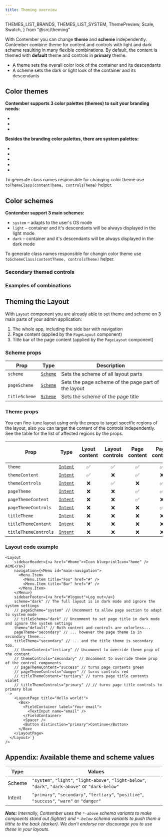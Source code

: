 ```yaml
---
title: Theming overview
---
```


  THEMES_LIST_BRANDS,
  THEMES_LIST_SYSTEM,
  ThemePreview,
  Scale,
  Swatch,
} from "@src/theming"

With Contember you can change **theme** and **scheme** independently. Contember combine theme for content and controls with light and dark scheme resulting in many flexible combinations. By default, the content is themed with **default** theme and controls in **primary** theme.

- A theme sets the overall color look of the container and its descendants
- A scheme sets the dark or light look of the container and its descendants

## Color themes

**Contember supports 3 color palettes (themes) to suit your branding needs:**
- <Scale name={THEMES_LIST_BRANDS[0]} direction="horizontal" />
- <Scale name={THEMES_LIST_BRANDS[1]} direction="horizontal" />
- <Scale name={THEMES_LIST_BRANDS[2]} direction="horizontal" />

**Besides the branding color palettes, there are system palettes:**
- <Scale name={THEMES_LIST_SYSTEM[0]} direction="horizontal" />
- <Scale name={THEMES_LIST_SYSTEM[1]} direction="horizontal" />
- <Scale name={THEMES_LIST_SYSTEM[2]} direction="horizontal" />
- <Scale name={THEMES_LIST_SYSTEM[3]} direction="horizontal" />
- <Scale name={THEMES_LIST_SYSTEM[4]} direction="horizontal" />

To generate class names responsible for changing color theme use `toThemeClass(contentTheme, controlsTheme)` helper.

## Color schemes

**Contember support 3 main schemes:**
- `system` – adapts to the user's OS mode
- `light` – container and it's descendants will be always displayed in the light mode
- `dark` – container and it's descendants will be always displayed in the dark mode

<Stack direction="horizontal" className="md:flex-wrap">
  <ThemePreview heading="Light scheme with default theming" scheme="light" />
  <ThemePreview heading="Dark scheme with default theming" scheme="dark" />
  <ThemePreview heading="System scheme with default theming" scheme="system" />
</Stack>

To generate class names responsible for changin color theme use `toSchemeClass(contentTheme, controlsTheme)` helper.

### Secondary themed controls

<Stack direction="horizontal" className="md:flex-wrap">
  <ThemePreview heading="Light scheme with secondary themed primary button on default content theme" scheme="light" themeControls="secondary" />
  <ThemePreview heading="Dark scheme with secondary themed primary button on default content theme" scheme="dark" themeControls="secondary" />
  <ThemePreview heading="System scheme with secondary themed primary button on default content theme" scheme="system" themeControls="secondary" />
</Stack>

### Examples of combinations

<Stack direction="horizontal" className="md:flex-wrap">
  <ThemePreview heading="Light scheme with success theme for content and positive for primary button and content" scheme="light" theme="success" themeControls="positive" />
  <ThemePreview heading="Dark scheme with success theme for content and positive for primary button and content" scheme="dark" theme="success" themeControls="positive" />
  <ThemePreview heading="System scheme with success theme for content and positive for primary button and content" scheme="system" theme="success" themeControls="positive" />
</Stack>

<Spacer />

<Stack direction="horizontal" className="md:flex-wrap">
  <ThemePreview heading="Light scheme with danger themed primary button on primary themed content" scheme="light" theme="primary" themeControls="danger" controls />
  <ThemePreview heading="Dark scheme with danger themed primary button on primary themed content" scheme="dark" theme="primary" themeControls="danger" controls />
  <ThemePreview heading="System scheme with danger themed primary button on primary themed content" scheme="system" theme="primary" themeControls="danger" controls />
</Stack>

## Theming the Layout

With `Layout` component you are already able to set theme and scheme on 3 main parts of your admin application:

1. The whole app, including the side bar with navigation
2. Page content (applied by the `PageLayout` component)
3. Title bar of the page content (applied by the `PageLayout` component)

### Scheme props

Prop          | Type     | Description
--------------|----------|------------
`scheme`      | [`Scheme`](#appendix-available-theme-and-scheme-values) | Sets the scheme of all layout parts
`pageScheme`  | [`Scheme`](#appendix-available-theme-and-scheme-values) | Sets the page scheme of the page part of the layout
`titleScheme` | [`Scheme`](#appendix-available-theme-and-scheme-values) | Sets the scheme of the page title

### Theme props

You can fine-tune layout using only the props to target specific regions of the layout, also you can target the content of the controls independently. See the table for the list of affected regions by the props.

Prop                 | Type     | Lyout content | Layout controls | Page content | Page controls | Page title content | Page title controls |
---------------------|----------|:-------------:|:---------------:|:------------:|:-------------:|:------------------:|:-------------------:|
`theme`              | [`Intent`](#appendix-available-theme-and-scheme-values) | ✅ | ✅ | ✅ | ✅ | ✅ | ✅
`themeContent`       | [`Intent`](#appendix-available-theme-and-scheme-values) | ✅ | ❌ | ✅ | ❌ | ✅ | ❌
`themeControls`      | [`Intent`](#appendix-available-theme-and-scheme-values) | ❌ | ✅ | ❌ | ✅ | ❌ | ✅
`pageTheme`          | [`Intent`](#appendix-available-theme-and-scheme-values) | ❌ | ❌ | ✅ | ✅ | ✅ | ✅
`pageThemeContent`   | [`Intent`](#appendix-available-theme-and-scheme-values) | ❌ | ❌ | ✅ | ❌ | ✅ | ❌
`pageThemeControls`  | [`Intent`](#appendix-available-theme-and-scheme-values) | ❌ | ❌ | ❌ | ✅ | ❌ | ✅
`titleTheme`         | [`Intent`](#appendix-available-theme-and-scheme-values) | ❌ | ❌ | ❌ | ❌ | ✅ | ✅
`titleThemeContent`  | [`Intent`](#appendix-available-theme-and-scheme-values) | ❌ | ❌ | ❌ | ❌ | ✅ | ❌
`titleThemeControls` | [`Intent`](#appendix-available-theme-and-scheme-values) | ❌ | ❌ | ❌ | ❌ | ❌ | ✅

### Layout code example

```tsx
<Layout
    sidebarHeader={<a href="#home"><Icon blueprintIcon="home" /> ACME</a>}
    navigation={<Menu id="main-navigation">
      <Menu.Item>
        <Menu.Item title="Foo" href="#" />
        <Menu.Item title="Bar" href="#" />
      </Menu.Item>
    </Menu>}
    sidebarFooter={<a href="#logout">Log out</a>}
    scheme="dark" // The full layout is in dark mode and ignore the system settings
    // pageScheme="system" // Uncomment to allow page section to adapt to system mode
    // titleScheme="dark" // Uncomment to set page title in dark mode and ignore the system settings
    theme="default" // Both content and controls are colorless...
    pageTheme="secondary" // ... however the page theme is in secondary theme...
    titleTheme="secondary" // ... and the title theme is secondary too.
    // themeContent="tertiary" // Uncomment to override theme prop of the content
    // themeControls="secondary" // Uncomment to override theme prop of the control components
    // pageThemeContent="success" // turns page contents green
    // pageThemeControls="danger" // turns controls red
    // titleThemeContent="tertiary" // turns page title contents violet
    // titleThemeControls="primary" // // turns page title controls to primary blue
  >
    <LayoutPage title="Hello world!">
      <Box>
        <FieldContainer label="Your email">
          <TextInput name="email" />
        </FieldContainer>
        <Spacer />
        <Button distinction="primary">Continue</Button>
      </Box>
    </LayoutPage>
  </Layout>`}
/>
```

## Appendix: Available theme and scheme values

Type | Values
-----|--------
Scheme | `"system"`, `"light"`, `"light-above"`, `"light-below"`, `"dark"`, `"dark-above"` or `"dark-below"`
Intent | `"primary"`, `"secondary"`, `"tertiary"`, `"positive"`, `"success"`, `"warn"` or `"danger"`

_**Note:** Internally, Contember uses the `*-above` schema variants to make compoents stand out (lighter) and `*-below` schema variants to push them a litthe to the back (darker). We don't endorse nor discourage you to use these in your layouts._
